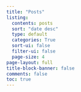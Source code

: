 ```yaml
---
title: "Posts"
listing:
  contents: posts
  sort: "date desc"
  type: default
  categories: True
  sort-ui: false
  filter-ui: false
  page-size: 4
page-layout: full
title-block-banner: false
comments: false
toc: true
---
```



